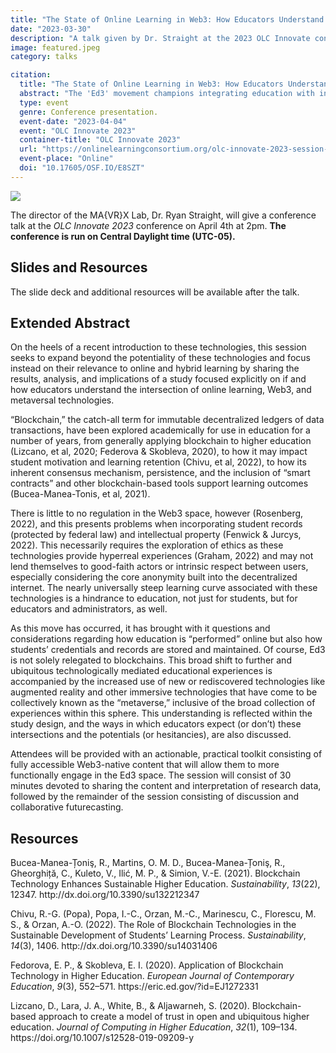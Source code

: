 ```yaml
---
title: "The State of Online Learning in Web3: How Educators Understand and Implement Ed3, Blockchain, and Metaversal Technologies"
date: "2023-03-30"
description: "A talk given by Dr. Straight at the 2023 OLC Innovate conference."
image: featured.jpeg
category: talks

citation:
  title: "The State of Online Learning in Web3: How Educators Understand and Implement Ed3, Blockchain, and Metaversal Technologies"
  abstract: "The 'Ed3' movement champions integrating education with internet technologies targeting decentralization, learner sovereignty, and verifiable credentials, known collectively as Web3 and the metaverse. While this movement grows, the knowledge, attitudes, and concerns of those involved remain unknown. Contextual to online learning, results and implications of such a study are discussed."
  type: event
  genre: Conference presentation.
  event-date: "2023-04-04"
  event: "OLC Innovate 2023"
  container-title: "OLC Innovate 2023"
  url: "https://onlinelearningconsortium.org/olc-innovate-2023-session-page/?session=12323&kwds="
  event-place: "Online"
  doi: "10.17605/OSF.IO/E8SZT"
---
```


![](featured.jpeg)

The director of the MA{VR}X Lab, Dr. Ryan Straight, will give a conference talk at the *OLC Innovate 2023* conference on April 4th at 2pm. **The conference is run on Central Daylight time (UTC-05).**

## Slides and Resources

The slide deck and additional resources will be available after the talk.

<!-- Feel free to [enjoy the slide deck](https://ryanstraight.github.io/in23/index.html) made with [Quarto and revealjs](https://quarto.org). -->

## Extended Abstract

On the heels of a recent introduction to these technologies, this session seeks to expand beyond the potentiality of these technologies and focus instead on their relevance to online and hybrid learning by sharing the results, analysis, and implications of a study focused explicitly on if and how educators understand the intersection of online learning, Web3, and metaversal technologies.

"Blockchain," the catch-all term for immutable decentralized ledgers of data transactions, have been explored academically for use in education for a number of years, from generally applying blockchain to higher education (Lizcano, et al, 2020; Federova & Skobleva, 2020), to how it may impact student motivation and learning retention (Chivu, et al, 2022), to how its inherent consensus mechanism, persistence, and the inclusion of "smart contracts" and other blockchain-based tools support learning outcomes (Bucea-Manea-Tonis, et al, 2021).

There is little to no regulation in the Web3 space, however (Rosenberg, 2022), and this presents problems when incorporating student records (protected by federal law) and intellectual property (Fenwick & Jurcys, 2022). This necessarily requires the exploration of ethics as these technologies provide hyperreal experiences (Graham, 2022) and may not lend themselves to good-faith actors or intrinsic respect between users, especially considering the core anonymity built into the decentralized internet. The nearly universally steep learning curve associated with these technologies is a hindrance to education, not just for students, but for educators and administrators, as well.

As this move has occurred, it has brought with it questions and considerations regarding how education is "performed" online but also how students' credentials and records are stored and maintained. Of course, Ed3 is not solely relegated to blockchains. This broad shift to further and ubiquitous technologically mediated educational experiences is accompanied by the increased use of new or rediscovered technologies like augmented reality and other immersive technologies that have come to be collectively known as the "metaverse," inclusive of the broad collection of experiences within this sphere. This understanding is reflected within the study design, and the ways in which educators expect (or don't) these intersections and the potentials (or hesitancies), are also discussed.

Attendees will be provided with an actionable, practical toolkit consisting of fully accessible Web3-native content that will allow them to more functionally engage in the Ed3 space. The session will consist of 30 minutes devoted to sharing the content and interpretation of research data, followed by the remainder of the session consisting of discussion and collaborative futurecasting.

## Resources

Bucea-Manea-Țoniş, R., Martins, O. M. D., Bucea-Manea-Țoniş, R., Gheorghiță, C., Kuleto, V., Ilić, M. P., & Simion, V.-E. (2021). Blockchain Technology Enhances Sustainable Higher Education. *Sustainability*, *13*(22), 12347. http://dx.doi.org/10.3390/su132212347

Chivu, R.-G. (Popa), Popa, I.-C., Orzan, M.-C., Marinescu, C., Florescu, M. S., & Orzan, A.-O. (2022). The Role of Blockchain Technologies in the Sustainable Development of Students' Learning Process. *Sustainability*, *14*(3), 1406. http://dx.doi.org/10.3390/su14031406

Fedorova, E. P., & Skobleva, E. I. (2020). Application of Blockchain Technology in Higher Education. *European Journal of Contemporary Education*, *9*(3), 552--571. https://eric.ed.gov/?id=EJ1272331

Lizcano, D., Lara, J. A., White, B., & Aljawarneh, S. (2020). Blockchain-based approach to create a model of trust in open and ubiquitous higher education. *Journal of Computing in Higher Education*, *32*(1), 109--134. https://doi.org/10.1007/s12528-019-09209-y
